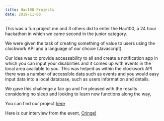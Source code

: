 ```yaml
---
title: Hac100 Projects
date: 2019-11-05
---
```


This was a fun project me and 3 others did to enter the Hac100, a 24 hour hackathon in which we came second in the junior category.

We were given the task of creating something of value to users using the clockwork API and a language of our choice (Javascript).

Our idea was to provide accessability to all and create a notification app in which you can input your disabilities and it comes up with events in the local area available to you. This was helped as within the clockwork API there was a number of accessible data such as events and you would easy input data into a local database, such as users information and details.

We gave this challenge a fair go and I'm pleased with the results considering no sleep and looking to learn new functions along the way,

You can find our project [here](https://hack100.now.sh/)

Here is our interview from the event, [Cringe!](https://www.youtube.com/watch?v=2gPn33Yi9Aw)